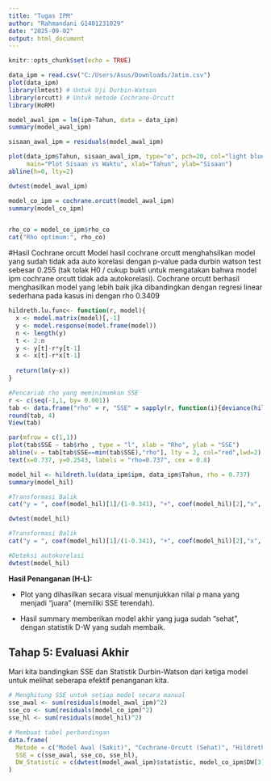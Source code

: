 ```yaml
---
title: "Tugas IPM"
author: "Rahmandani G1401231029"
date: "2025-09-02"
output: html_document
---
```


```r
knitr::opts_chunk$set(echo = TRUE)
```



```r
data_ipm = read.csv("C:/Users/Asus/Downloads/Jatim.csv")
plot(data_ipm)
library(lmtest) # Untuk Uji Durbin-Watson
library(orcutt) # Untuk metode Cochrane-Orcutt
library(HoRM) 
```
```r
model_awal_ipm = lm(ipm~Tahun, data = data_ipm)
summary(model_awal_ipm)

sisaan_awal_ipm = residuals(model_awal_ipm)

plot(data_ipm$Tahun, sisaan_awal_ipm, type="o", pch=20, col="light blue",
     main="Plot Sisaan vs Waktu", xlab="Tahun", ylab="Sisaan")
abline(h=0, lty=2)
```
```r
dwtest(model_awal_ipm)
```
```r
model_co_ipm = cochrane.orcutt(model_awal_ipm)
summary(model_co_ipm)


rho_co = model_co_ipm$rho_co
cat("Rho optimum:", rho_co)
```
#Hasil Cochrane orcutt
Model hasil cochrane orcutt menghahsilkan model yang sudah tidak ada auto korelasi dengan p-value pada durbin watson test sebesar 0.255 (tak tolak H0 /  cukup bukti untuk mengatakan bahwa model ipm cochrane orcutt tidak ada autokorelasi). Cochrane orcutt berhasil menghasilkan model yang lebih baik jika dibandingkan dengan regresi linear sederhana pada kasus ini dengan rho 0.3409


```r
hildreth.lu.func<- function(r, model){
  x <- model.matrix(model)[,-1]
  y <- model.response(model.frame(model))
  n <- length(y)
  t <- 2:n
  y <- y[t]-r*y[t-1]
  x <- x[t]-r*x[t-1]
  
  return(lm(y~x))
}

#Pencariab rho yang meminimumkan SSE
r <- c(seq(-1,1, by= 0.001))
tab <- data.frame("rho" = r, "SSE" = sapply(r, function(i){deviance(hildreth.lu.func(i, model_awal_ipm))}))
round(tab, 4)
View(tab)
```
```r
par(mfrow = c(1,1))
plot(tab$SSE ~ tab$rho , type = "l", xlab = "Rho", ylab = "SSE")
abline(v = tab[tab$SSE==min(tab$SSE),"rho"], lty = 2, col="red",lwd=2)
text(x=0.737, y=0.2543, labels = "rho=0.737", cex = 0.8)
```
```r
model_hil <- hildreth.lu(data_ipm$ipm, data_ipm$Tahun, rho = 0.737)
summary(model_hil)
```

```r
#Transformasi Balik
cat("y = ", coef(model_hil)[1]/(1-0.341), "+", coef(model_hil)[2],"x", sep = "")
```
```r
dwtest(model_hil)
```

```r
#Transformasi Balik
cat("y = ", coef(model_hil)[1]/(1-0.341), "+", coef(model_hil)[2],"x", sep = "")
```
```r
#Deteksi autokorelasi
dwtest(model_hil)
```

**Hasil Penanganan (H-L):**

-   Plot yang dihasilkan secara visual menunjukkan nilai ρ mana yang menjadi "juara" (memiliki SSE terendah).

-   Hasil summary memberikan model akhir yang juga sudah "sehat", dengan statistik D-W yang sudah membaik.

## Tahap 5: Evaluasi Akhir

Mari kita bandingkan SSE dan Statistik Durbin-Watson dari ketiga model untuk melihat seberapa efektif penanganan kita.

```r
# Menghitung SSE untuk setiap model secara manual
sse_awal <- sum(residuals(model_awal_ipm)^2)
sse_co <- sum(residuals(model_co_ipm)^2)
sse_hl <- sum(residuals(model_hil)^2)

# Membuat tabel perbandingan
data.frame(
  Metode = c("Model Awal (Sakit)", "Cochrane-Orcutt (Sehat)", "Hildreth-Lu (Sehat)"),
  SSE = c(sse_awal, sse_co, sse_hl),
  DW_Statistic = c(dwtest(model_awal_ipm)$statistic, model_co_ipm$DW[3], dwtest(model_hil)$statistic)
)
```



